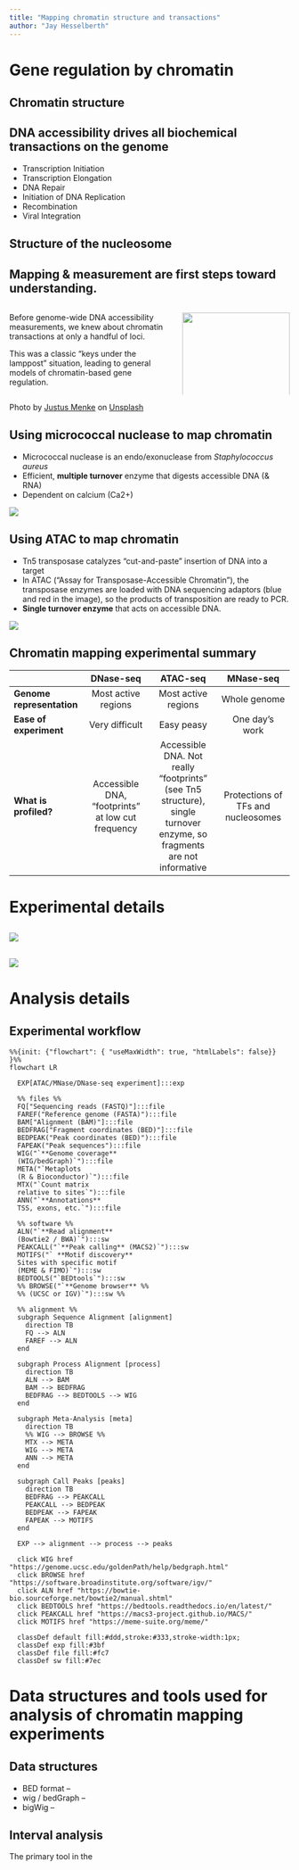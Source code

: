 ```yaml
---
title: "Mapping chromatin structure and transactions"
author: "Jay Hesselberth"
---
```


# Gene regulation by chromatin

## Chromatin structure

## DNA accessibility drives all biochemical transactions on the genome

-   Transcription Initiation
-   Transcription Elongation
-   DNA Repair
-   Initiation of DNA Replication
-   Recombination
-   Viral Integration

## Structure of the nucleosome

## Mapping & measurement are first steps toward understanding. {.smaller}

::: columns
::: {.column width="60%"}
Before genome-wide DNA accessibility measurements, we knew about chromatin transactions at only a handful of loci.

This was a classic "keys under the lamppost" situation, leading to general models of chromatin-based gene regulation.
:::

::: {.column width="40%"}
![](../img/block-dna/street-lamp.jpg){width="100%"}
:::
:::

::: aside
Photo by [Justus Menke](https://unsplash.com/@justusmenke?utm_source=unsplash&utm_medium=referral&utm_content=creditCopyText) on [Unsplash](https://unsplash.com/photos/PvQtCNm4teI?utm_source=unsplash&utm_medium=referral&utm_content=creditCopyText)
:::

## Using micrococcal nuclease to map chromatin

-   Micrococcal nuclease is an endo/exonuclease from *Staphylococcus aureus*
-   Efficient, **multiple turnover** enzyme that digests accessible DNA (& RNA)
-   Dependent on calcium (Ca2+)

![](../img/block-dna/mnase-overview.png){fig-align="center"}

## Using ATAC to map chromatin

-   Tn5 transposase catalyzes "cut-and-paste" insertion of DNA into a target
-   In ATAC ("Assay for Transposase-Accessible Chromatin"), the transposase enzymes are loaded with DNA sequencing adaptors (blue and red in the image), so the products of transposition are ready to PCR.
-   **Single turnover enzyme** that acts on accessible DNA.

![](../img/block-dna/atac-explain.png){fig-align="center"}

## **Chromatin mapping experimental summary** {.smaller}

|                           |                     DNase-seq                     |                                                       ATAC-seq                                                        |             MNase-seq              |
|------------------|:----------------:|:----------------:|:-----------------:|
| **Genome representation** |                Most active regions                |                                                  Most active regions                                                  |            Whole genome            |
| **Ease of experiment**    |                  Very difficult                   |                                                      Easy peasy                                                       |           One day's work           |
| **What is profiled?**     | Accessible DNA, "footprints" at low cut frequency | Accessible DNA. Not really "footprints" (see Tn5 structure), single turnover enzyme, so fragments are not informative | Protections of TFs and nucleosomes |

# Experimental details

## 

![](../img/block-dna/footprinting-exp-overview.png)

## 

![](../img/block-dna/atac-input-comparison.png)

# Analysis details

## Experimental workflow {.smaller}

```mermaid
%%{init: {"flowchart": { "useMaxWidth": true, "htmlLabels": false}} }%%
flowchart LR

  EXP[ATAC/MNase/DNase-seq experiment]:::exp
  
  %% files %%
  FQ["Sequencing reads (FASTQ)"]:::file
  FAREF("Reference genome (FASTA)"):::file
  BAM["Alignment (BAM)"]:::file 
  BEDFRAG["Fragment coordinates (BED)"]:::file
  BEDPEAK("Peak coordinates (BED)"):::file
  FAPEAK("Peak sequences"):::file
  WIG("`**Genome coverage**
  (WIG/bedGraph)`"):::file
  META("`Metaplots
  (R & Bioconductor)`"):::file
  MTX("`Count matrix
  relative to sites`"):::file
  ANN("`**Annotations**
  TSS, exons, etc.`"):::file
 
  %% software %% 
  ALN("`**Read alignment**
  (Bowtie2 / BWA)`"):::sw
  PEAKCALL("`**Peak calling** (MACS2)`"):::sw
  MOTIFS("` **Motif discovery**
  Sites with specific motif
  (MEME & FIMO)`"):::sw
  BEDTOOLS("`BEDtools`"):::sw
  %% BROWSE("`**Genome browser** %%
  %% (UCSC or IGV)`"):::sw %%
 
  %% alignment %% 
  subgraph Sequence Alignment [alignment]
    direction TB
    FQ --> ALN
    FAREF --> ALN
  end
  
  subgraph Process Alignment [process]
    direction TB
    ALN --> BAM
    BAM --> BEDFRAG
    BEDFRAG --> BEDTOOLS --> WIG
  end
  
  subgraph Meta-Analysis [meta]
    direction TB
    %% WIG --> BROWSE %%
    MTX --> META
    WIG --> META
    ANN --> META
  end
 
  subgraph Call Peaks [peaks]
    direction TB
    BEDFRAG --> PEAKCALL
    PEAKCALL --> BEDPEAK
    BEDPEAK --> FAPEAK
    FAPEAK --> MOTIFS 
  end

  EXP --> alignment --> process --> peaks 
  
  click WIG href "https://genome.ucsc.edu/goldenPath/help/bedgraph.html"
  click BROWSE href "https://software.broadinstitute.org/software/igv/"
  click ALN href "https://bowtie-bio.sourceforge.net/bowtie2/manual.shtml"
  click BEDTOOLS href "https://bedtools.readthedocs.io/en/latest/"
  click PEAKCALL href "https://macs3-project.github.io/MACS/"
  click MOTIFS href "https://meme-suite.org/meme/"
  
  classDef default fill:#ddd,stroke:#333,stroke-width:1px;
  classDef exp fill:#3bf
  classDef file fill:#fc7
  classDef sw fill:#7ec
```

# Data structures and tools used for analysis of chromatin mapping experiments

## Data structures

- BED format -- 
- wig / bedGraph --
- bigWig  --


## Interval analysis

The primary tool in the 